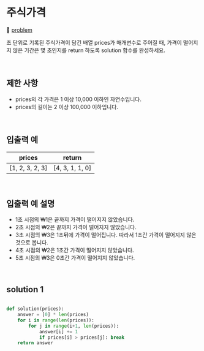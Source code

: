 #  주식가격

🔗 [problem](https://school.programmers.co.kr/learn/courses/30/lessons/42584)

초 단위로 기록된 주식가격이 담긴 배열 prices가 매개변수로 주어질 때, 가격이 떨어지지 않은 기간은 몇 초인지를 return 하도록 solution 함수를 완성하세요.


<br />

## 제한 사항

- prices의 각 가격은 1 이상 10,000 이하인 자연수입니다.
- prices의 길이는 2 이상 100,000 이하입니다.

<br />

## 입출력 예

| prices | return | 
| :--: | :---: |
| [1, 2, 3, 2, 3] | [4, 3, 1, 1, 0] |



<br />

## 입출력 예 설명
- 1초 시점의 ₩1은 끝까지 가격이 떨어지지 않았습니다.
- 2초 시점의 ₩2은 끝까지 가격이 떨어지지 않았습니다.
- 3초 시점의 ₩3은 1초뒤에 가격이 떨어집니다. 따라서 1초간 가격이 떨어지지 않은 것으로 봅니다.
- 4초 시점의 ₩2은 1초간 가격이 떨어지지 않았습니다.
- 5초 시점의 ₩3은 0초간 가격이 떨어지지 않았습니다.


<br />

## solution 1

```PYTHON

def solution(prices):
    answer = [0] * len(prices)
    for i in range(len(prices)):
        for j in range(i+1, len(prices)):
            answer[i] += 1
            if prices[i] > prices[j]: break
    return answer

```

<br />